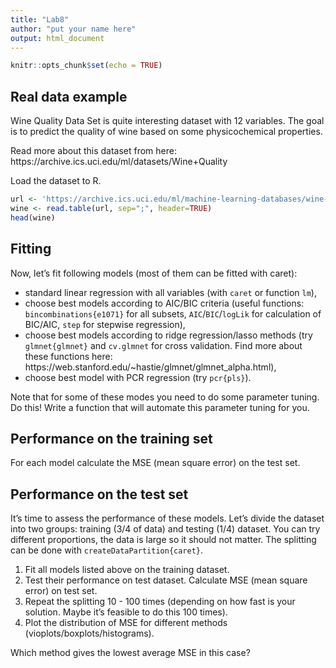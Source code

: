 ```yaml
---
title: "Lab8"
author: "put your name here"
output: html_document
---
```


```r
knitr::opts_chunk$set(echo = TRUE)
```

## Real data example

Wine Quality Data Set is quite interesting dataset with 12 variables. The goal is to predict the quality of wine based on some physicochemical properties.

Read more about this dataset from here: https://archive.ics.uci.edu/ml/datasets/Wine+Quality

Load the dataset to R.

```r
url <- 'https://archive.ics.uci.edu/ml/machine-learning-databases/wine-quality/winequality-white.csv'
wine <- read.table(url, sep=";", header=TRUE)
head(wine)
```

## Fitting

Now, let's fit following models (most of them can be fitted with caret):

* standard linear regression with all variables (with `caret` or function `lm`),
* choose best models according to AIC/BIC criteria (useful functions: `bincombinations{e1071}` for all subsets, `AIC`/`BIC`/`logLik` for calculation of BIC/AIC, `step` for stepwise regression),
* choose best models according to ridge regression/lasso methods (try `glmnet{glmnet}` and `cv.glmnet` for cross validation. Find more about these functions here: https://web.stanford.edu/~hastie/glmnet/glmnet_alpha.html),
* choose best model with PCR regression (try `pcr{pls}`).

Note that for some of these modes you need to do some parameter tuning.
Do this!
Write a function that will automate this parameter tuning for you.

## Performance on the training set

For each model calculate the MSE (mean square error) on the test set.

## Performance on the test set

It's time to assess the performance of these models. 
Let's divide the dataset into two groups: training (3/4 of data) and testing (1/4) dataset. You can try different proportions, the data is large so it should not matter. The splitting can be done with  `createDataPartition{caret}`.

1. Fit all models listed above on the training dataset.
2. Test their performance on test dataset. Calculate MSE (mean square error) on test set.
3. Repeat the splitting 10 - 100 times (depending on how fast is your solution. Maybe it's feasible to do this 100 times). 
4. Plot the distribution of MSE for different methods (vioplots/boxplots/histograms). 

Which method gives the lowest average MSE in this case?

